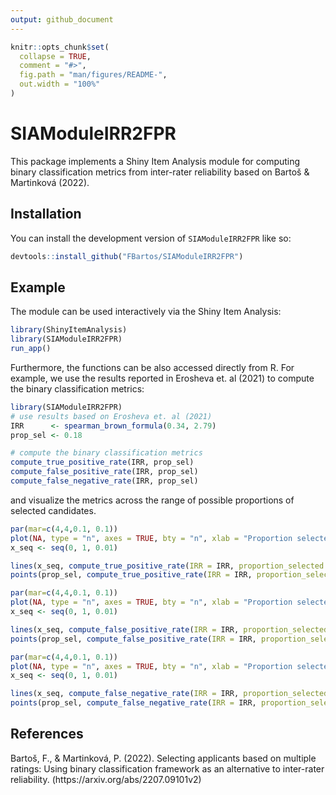 ```yaml
---
output: github_document
---
```


<!-- README.md is generated from README.Rmd. Please edit that file -->

```r
knitr::opts_chunk$set(
  collapse = TRUE,
  comment = "#>",
  fig.path = "man/figures/README-",
  out.width = "100%"
)
```

# SIAModuleIRR2FPR

This package implements a Shiny Item Analysis module for computing binary classification metrics from inter-rater reliability based on Bartoš & Martinková (2022).


## Installation

You can install the development version of `SIAModuleIRR2FPR` like so:

``` r
devtools::install_github("FBartos/SIAModuleIRR2FPR")
```

## Example

The module can be used interactively via the Shiny Item Analysis:


```r
library(ShinyItemAnalysis)
library(SIAModuleIRR2FPR)
run_app()
```

Furthermore, the functions can be also accessed directly from R. 
For example, we use the results reported in Erosheva et. al (2021) to compute the binary classification metrics:
```r
library(SIAModuleIRR2FPR)
# use results based on Erosheva et. al (2021)
IRR      <- spearman_brown_formula(0.34, 2.79)
prop_sel <- 0.18

# compute the binary classification metrics
compute_true_positive_rate(IRR, prop_sel)
compute_false_positive_rate(IRR, prop_sel)
compute_false_negative_rate(IRR, prop_sel)
```

and visualize the metrics across the range of possible proportions of selected candidates.
```r
par(mar=c(4,4,0.1, 0.1))
plot(NA, type = "n", axes = TRUE, bty = "n", xlab = "Proportion selected", ylab = "True positive rate", xlim = c(0, 1), ylim = c(0, 1), las = 1)
x_seq <- seq(0, 1, 0.01)

lines(x_seq, compute_true_positive_rate(IRR = IRR, proportion_selected = x_seq), lwd = 2)
points(prop_sel, compute_true_positive_rate(IRR = IRR, proportion_selected = prop_sel), pch = 16, cex = 1.5)
```

```r
par(mar=c(4,4,0.1, 0.1))
plot(NA, type = "n", axes = TRUE, bty = "n", xlab = "Proportion selected", ylab = "False positive rate", xlim = c(0, 1), ylim = c(0, 1), las = 1)
x_seq <- seq(0, 1, 0.01)

lines(x_seq, compute_false_positive_rate(IRR = IRR, proportion_selected = x_seq), lwd = 2)
points(prop_sel, compute_false_positive_rate(IRR = IRR, proportion_selected = prop_sel), pch = 16, cex = 1.5)
```

```r
par(mar=c(4,4,0.1, 0.1))
plot(NA, type = "n", axes = TRUE, bty = "n", xlab = "Proportion selected", ylab = "False negative rate", xlim = c(0, 1), ylim = c(0, 1), las = 1)
x_seq <- seq(0, 1, 0.01)

lines(x_seq, compute_false_negative_rate(IRR = IRR, proportion_selected = x_seq), lwd = 2)
points(prop_sel, compute_false_negative_rate(IRR = IRR, proportion_selected = prop_sel), pch = 16, cex = 1.5)
```

## References
Bartoš, F., & Martinková, P. (2022). Selecting applicants based on multiple ratings: Using binary classification framework as an alternative to inter-rater reliability. (https://arxiv.org/abs/2207.09101v2)

